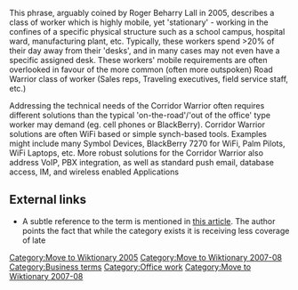 [[Category:Move to Wiktionary 2005]]
{{Refimprove|date=August 2007}}
{{Cleanup|date=August 2007}}
{{tone}}
{{Wikify|date=August 2007}}
[[Category:Move to Wiktionary 2007-08]]

This phrase, arguably coined by Roger Beharry Lall in 2005, describes a class of worker which is highly mobile, yet 'stationary' - working in the confines of a specific physical structure such as a school campus, hospital ward, manufacturing plant, etc.   Typically, these workers spend >20% of their day away from their 'desks', and in many cases may not even have a specific assigned desk.   These workers' mobile requirements are often overlooked in favour of the more common (often more outspoken) Road Warrior class of worker (Sales reps, Traveling executives, field service staff, etc.) 

Addressing the technical needs of the Corridor Warrior often requires different solutions than the typical 'on-the-road'/'out of the office' type worker may demand (eg. cell phones or BlackBerry).  Corridor Warrior solutions are often WiFi based or simple synch-based tools. Examples might include many Symbol Devices, BlackBerry 7270 for WiFi, Palm Pilots, WiFi Laptops, etc.
More robust solutions for the Corridor Warrior also address VoIP, PBX integration, as well as standard push email, database access, IM, and wireless enabled Applications

==External links==
* A subtle reference to the term is mentioned in [http://www.voicecon.com/enews/2007/07/24/issue-183-hidden-cellphone-users/ this article].  The author points the fact that while the category exists it is receiving less coverage of late

[[Category:Business terms]]
[[Category:Office work]]

[[Category:Move to Wiktionary 2007-08]]